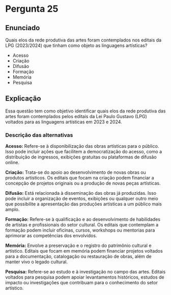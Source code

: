# Pergunta 25 

## Enunciado

Quais elos da rede produtiva das artes foram contemplados nos editais da LPG (2023/2024) que tinham como objeto as linguagens artísticas?

* Acesso
* Criação
* Difusão
* Formação
* Memória
* Pesquisa

## Explicação

Essa questão tem como objetivo identificar quais elos da rede produtiva das artes foram contemplados pelos editais da Lei Paulo Gustavo (LPG) voltados para as linguagens artísticas em 2023 e 2024.

### Descrição das alternativas

**Acesso:** Refere-se à disponibilização das obras artísticas para o público. Isso pode incluir ações que facilitem a democratização do acesso, como a distribuição de ingressos, exibições gratuitas ou plataformas de difusão online.

**Criação:** Trata-se do apoio ao desenvolvimento de novas obras ou produtos artísticos. Os editais que focam na criação podem financiar a concepção de projetos originais ou a produção de novas peças artísticas.

**Difusão:** Está relacionada à disseminação das obras já produzidas. Isso pode incluir a organização de eventos, exibições ou qualquer outro meio que possibilite a apresentação das produções artísticas a um público mais amplo.

**Formação:** Refere-se à qualificação e ao desenvolvimento de habilidades de artistas e profissionais do setor cultural. Os editais que contemplam a formação podem incluir oficinas, cursos, workshops ou mentorias para aprimorar as competências dos envolvidos.

**Memória:** Envolve a preservação e o registro do patrimônio cultural e artístico. Editais que focam em memória podem financiar projetos voltados para a documentação, catalogação ou restauração de obras, além de manter vivo o legado cultural.

**Pesquisa:** Refere-se ao estudo e à investigação no campo das artes. Editais voltados para pesquisa podem apoiar levantamentos históricos, estudos de impacto ou investigações que contribuam para o conhecimento do setor artístico.
